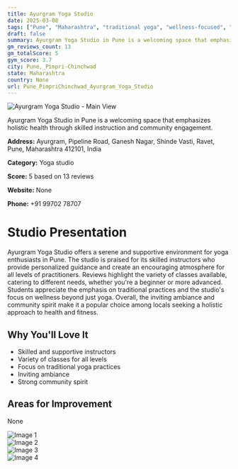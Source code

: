 ```yaml
---
title: Ayurgram Yoga Studio
date: 2025-03-08
tags: ["Pune", "Maharashtra", "traditional yoga", "wellness-focused", "serene atmosphere", "supportive community", "Pune, Pimpri-Chinchwad"]  
draft: false
summary: Ayurgram Yoga Studio in Pune is a welcoming space that emphasizes holistic health through skilled instruction and community engagement.
gm_reviews_count: 13
gm_totalScore: 5
gym_score: 3.7
city: Pune,_Pimpri-Chinchwad
state: Maharashtra
country: None
url: Pune_PimpriChinchwad_Ayurgram_Yoga_Studio
---
```


<div className="aspect-[16/9] relative my-8">
  <img 
    src="https://lh5.googleusercontent.com/p/AF1QipPNrGLuVZWSH-GThWgh6x5YuHGU452DGr5WPy7B=w1920-h1080-k-no"
    alt="Ayurgram Yoga Studio - Main View"
    className="object-cover absolute inset-0 w-full h-full rounded-lg"
  />
</div>

Ayurgram Yoga Studio in Pune is a welcoming space that emphasizes holistic health through skilled instruction and community engagement.

**Address:** Ayurgram, Pipeline Road, Ganesh Nagar, Shinde Vasti, Ravet, Pune, Maharashtra 412101, India

**Category:** Yoga studio

**Score:** 5 based on 13 reviews

**Website:** None

**Phone:** +91 99702 78707

# Studio Presentation

Ayurgram Yoga Studio offers a serene and supportive environment for yoga enthusiasts in Pune. The studio is praised for its skilled instructors who provide personalized guidance and create an encouraging atmosphere for all levels of practitioners. Reviews highlight the variety of classes available, catering to different needs, whether you're a beginner or more advanced. Students appreciate the emphasis on traditional practices and the studio's focus on wellness beyond just yoga. Overall, the inviting ambiance and community spirit make it a popular choice among locals seeking a holistic approach to health and fitness.


## Why You'll Love It

- Skilled and supportive instructors
- Variety of classes for all levels
- Focus on traditional yoga practices
- Inviting ambiance
- Strong community spirit

## Areas for Improvement

None

<div className="grid grid-cols-1 xl:grid-cols-2 gap-4 my-8">
<div className="aspect-[4/3] relative"><img src="https://lh5.googleusercontent.com/p/AF1QipMbZPYyMuxpG7WWlGVqsL016EYtsdOK0AlimDnf=w1920-h1080-k-no" alt="Image 1" className="object-cover absolute inset-0 w-full h-full rounded-lg" /></div>
<div className="aspect-[4/3] relative"><img src="https://lh5.googleusercontent.com/p/AF1QipMevSmq8YlqLX5FxzmXrXKU3M4A4bDj_alkRW8q=w1920-h1080-k-no" alt="Image 2" className="object-cover absolute inset-0 w-full h-full rounded-lg" /></div>
<div className="aspect-[4/3] relative"><img src="https://lh5.googleusercontent.com/p/AF1QipORKWAbUPf86dRhW52WnujsrZlRtn4yn8ZO18kB=w1920-h1080-k-no" alt="Image 3" className="object-cover absolute inset-0 w-full h-full rounded-lg" /></div>
<div className="aspect-[4/3] relative"><img src="https://lh5.googleusercontent.com/p/AF1QipMHcRGpB-t4CG3iqbgTy_KhPmVXQ0oiuIBPhyQF=w1920-h1080-k-no" alt="Image 4" className="object-cover absolute inset-0 w-full h-full rounded-lg" /></div>
</div>